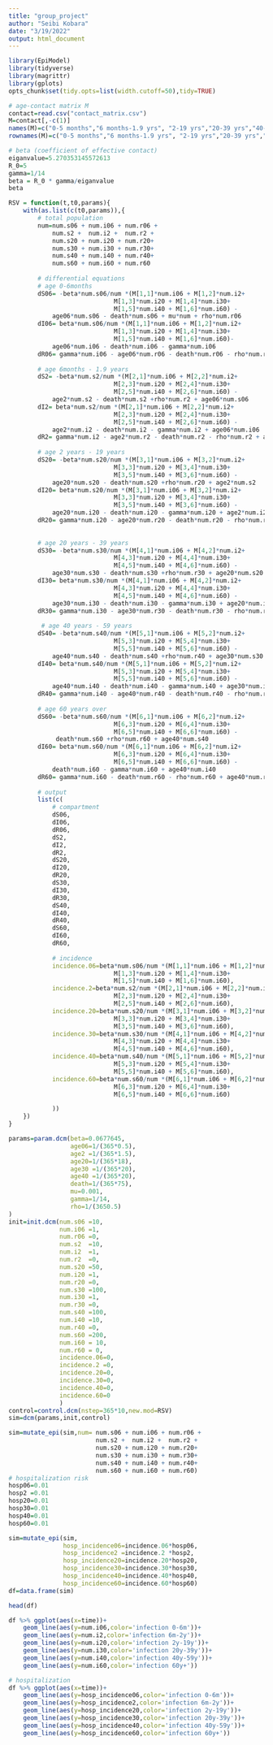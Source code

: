 ```yaml
---
title: "group_project"
author: "Seibi Kobara"
date: "3/19/2022"
output: html_document
---
```


```r
library(EpiModel)
library(tidyverse)
library(magrittr)
library(gplots)
opts_chunk$set(tidy.opts=list(width.cutoff=50),tidy=TRUE)
```

```r
# age-contact matrix M
contact=read.csv("contact_matrix.csv")
M=contact[,-c(1)]
names(M)=c("0-5 months","6 months-1.9 yrs", "2-19 yrs","20-39 yrs","40-59 yrs","60+ yrs")
rownames(M)=c("0-5 months","6 months-1.9 yrs", "2-19 yrs","20-39 yrs","40-59 yrs","60+ yrs")
```

```r
# beta (coefficient of effective contact)
eiganvalue=5.270353145572613
R_0=5
gamma=1/14
beta = R_0 * gamma/eiganvalue
beta
```


```r
RSV = function(t,t0,params){
    with(as.list(c(t0,params)),{
        # total population
        num=num.s06 + num.i06 + num.r06 +
            num.s2 +  num.i2 +  num.r2 + 
            num.s20 + num.i20 + num.r20+
            num.s30 + num.i30 + num.r30+
            num.s40 + num.i40 + num.r40+
            num.s60 + num.i60 + num.r60
        
        # differential equations
        # age 0-6months
        dS06= -beta*num.s06/num *(M[1,1]*num.i06 + M[1,2]*num.i2+
                             M[1,3]*num.i20 + M[1,4]*num.i30+
                             M[1,5]*num.i40 + M[1,6]*num.i60) -
            age06*num.s06 - death*num.s06 + mu*num + rho*num.r06
        dI06= beta*num.s06/num *(M[1,1]*num.i06 + M[1,2]*num.i2+
                             M[1,3]*num.i20 + M[1,4]*num.i30+
                             M[1,5]*num.i40 + M[1,6]*num.i60)-
            age06*num.i06 - death*num.i06 - gamma*num.i06
        dR06= gamma*num.i06 - age06*num.r06 - death*num.r06 - rho*num.r06
        
        # age 6months - 1.9 years
        dS2= -beta*num.s2/num *(M[2,1]*num.i06 + M[2,2]*num.i2+
                             M[2,3]*num.i20 + M[2,4]*num.i30+
                             M[2,5]*num.i40 + M[2,6]*num.i60) -
            age2*num.s2 - death*num.s2 +rho*num.r2 + age06*num.s06
        dI2= beta*num.s2/num *(M[2,1]*num.i06 + M[2,2]*num.i2+
                             M[2,3]*num.i20 + M[2,4]*num.i30+
                             M[2,5]*num.i40 + M[2,6]*num.i60) -
            age2*num.i2 - death*num.i2 - gamma*num.i2 + age06*num.i06
        dR2= gamma*num.i2 - age2*num.r2 - death*num.r2 - rho*num.r2 + age06*num.r06
        
        # age 2 years - 19 years
        dS20= -beta*num.s20/num *(M[3,1]*num.i06 + M[3,2]*num.i2+
                             M[3,3]*num.i20 + M[3,4]*num.i30+
                             M[3,5]*num.i40 + M[3,6]*num.i60) -
            age20*num.s20 - death*num.s20 +rho*num.r20 + age2*num.s2
        dI20= beta*num.s20/num *(M[3,1]*num.i06 + M[3,2]*num.i2+
                             M[3,3]*num.i20 + M[3,4]*num.i30+
                             M[3,5]*num.i40 + M[3,6]*num.i60) -
            age20*num.i20 - death*num.i20 - gamma*num.i20 + age2*num.i2
        dR20= gamma*num.i20 - age20*num.r20 - death*num.r20 - rho*num.r20 + age2*num.r2
        
        
        # age 20 years - 39 years
        dS30= -beta*num.s30/num *(M[4,1]*num.i06 + M[4,2]*num.i2+
                             M[4,3]*num.i20 + M[4,4]*num.i30+
                             M[4,5]*num.i40 + M[4,6]*num.i60) -
            age30*num.s30 - death*num.s30 +rho*num.r30 + age20*num.s20
        dI30= beta*num.s30/num *(M[4,1]*num.i06 + M[4,2]*num.i2+
                             M[4,3]*num.i20 + M[4,4]*num.i30+
                             M[4,5]*num.i40 + M[4,6]*num.i60) -
            age30*num.i30 - death*num.i30 - gamma*num.i30 + age20*num.i20
        dR30= gamma*num.i30 - age30*num.r30 - death*num.r30 - rho*num.r30 + age20*num.r20
          
         # age 40 years - 59 years
        dS40= -beta*num.s40/num *(M[5,1]*num.i06 + M[5,2]*num.i2+
                             M[5,3]*num.i20 + M[5,4]*num.i30+
                             M[5,5]*num.i40 + M[5,6]*num.i60) -
            age40*num.s40 - death*num.s40 +rho*num.r40 + age30*num.s30
        dI40= beta*num.s40/num *(M[5,1]*num.i06 + M[5,2]*num.i2+
                             M[5,3]*num.i20 + M[5,4]*num.i30+
                             M[5,5]*num.i40 + M[5,6]*num.i60) -
            age40*num.i40 - death*num.i40 - gamma*num.i40 + age30*num.i30
        dR40= gamma*num.i40 - age40*num.r40 - death*num.r40 - rho*num.r40 + age30*num.r30
        
        # age 60 years over
        dS60= -beta*num.s60/num *(M[6,1]*num.i06 + M[6,2]*num.i2+
                             M[6,3]*num.i20 + M[6,4]*num.i30+
                             M[6,5]*num.i40 + M[6,6]*num.i60) -
             death*num.s60 +rho*num.r60 + age40*num.s40
        dI60= beta*num.s60/num *(M[6,1]*num.i06 + M[6,2]*num.i2+
                             M[6,3]*num.i20 + M[6,4]*num.i30+
                             M[6,5]*num.i40 + M[6,6]*num.i60) -
            death*num.i60 - gamma*num.i60 + age40*num.i40
        dR60= gamma*num.i60 - death*num.r60 - rho*num.r60 + age40*num.r40
        
        # output
        list(c(
            # compartment
            dS06,
            dI06,
            dR06,
            dS2,
            dI2,
            dR2,
            dS20,
            dI20,
            dR20,
            dS30,
            dI30,
            dR30,
            dS40,
            dI40,
            dR40,
            dS60,
            dI60,
            dR60,
            
            # incidence
            incidence.06=beta*num.s06/num *(M[1,1]*num.i06 + M[1,2]*num.i2+
                             M[1,3]*num.i20 + M[1,4]*num.i30+
                             M[1,5]*num.i40 + M[1,6]*num.i60),
            incidence.2=beta*num.s2/num *(M[2,1]*num.i06 + M[2,2]*num.i2+
                             M[2,3]*num.i20 + M[2,4]*num.i30+
                             M[2,5]*num.i40 + M[2,6]*num.i60),
            incidence.20=beta*num.s20/num *(M[3,1]*num.i06 + M[3,2]*num.i2+
                             M[3,3]*num.i20 + M[3,4]*num.i30+
                             M[3,5]*num.i40 + M[3,6]*num.i60),
            incidence.30=beta*num.s30/num *(M[4,1]*num.i06 + M[4,2]*num.i2+
                             M[4,3]*num.i20 + M[4,4]*num.i30+
                             M[4,5]*num.i40 + M[4,6]*num.i60),
            incidence.40=beta*num.s40/num *(M[5,1]*num.i06 + M[5,2]*num.i2+
                             M[5,3]*num.i20 + M[5,4]*num.i30+
                             M[5,5]*num.i40 + M[5,6]*num.i60),
            incidence.60=beta*num.s60/num *(M[6,1]*num.i06 + M[6,2]*num.i2+
                             M[6,3]*num.i20 + M[6,4]*num.i30+
                             M[6,5]*num.i40 + M[6,6]*num.i60)

            ))
    })
}
```

```r
params=param.dcm(beta=0.0677645, 
                 age06=1/(365*0.5),
                 age2 =1/(365*1.5),
                 age20=1/(365*18),
                 age30 =1/(365*20),
                 age40 =1/(365*20),
                 death=1/(365*75),
                 mu=0.001,
                 gamma=1/14,
                 rho=1/(3650.5)
)
init=init.dcm(num.s06 =10,
              num.i06 =1,
              num.r06 =0,
              num.s2  =10,
              num.i2  =1,
              num.r2  =0,
              num.s20 =50,
              num.i20 =1,
              num.r20 =0,
              num.s30 =100,
              num.i30 =1,
              num.r30 =0,
              num.s40 =100,
              num.i40 =10,
              num.r40 =0,
              num.s60 =200,
              num.i60 = 10,
              num.r60 = 0,
              incidence.06=0,
              incidence.2 =0,
              incidence.20=0,
              incidence.30=0,
              incidence.40=0,
              incidence.60=0
              )
control=control.dcm(nstep=365*10,new.mod=RSV)
sim=dcm(params,init,control)
```

```r
sim=mutate_epi(sim,num= num.s06 + num.i06 + num.r06 +
                        num.s2 +  num.i2 +  num.r2 + 
                        num.s20 + num.i20 + num.r20+
                        num.s30 + num.i30 + num.r30+
                        num.s40 + num.i40 + num.r40+
                        num.s60 + num.i60 + num.r60)
# hospitalization risk
hosp06=0.01
hosp2 =0.01
hosp20=0.01
hosp30=0.01
hosp40=0.01
hosp60=0.01

sim=mutate_epi(sim,
               hosp_incidence06=incidence.06*hosp06,
               hosp_incidence2 =incidence.2 *hosp2,
               hosp_incidence20=incidence.20*hosp20,
               hosp_incidence30=incidence.30*hosp30,
               hosp_incidence40=incidence.40*hosp40,
               hosp_incidence60=incidence.60*hosp60)
df=data.frame(sim)
```

```r
head(df)
```

```r
df %>% ggplot(aes(x=time))+
    geom_line(aes(y=num.i06,color='infection 0-6m'))+
    geom_line(aes(y=num.i2,color='infection 6m-2y'))+
    geom_line(aes(y=num.i20,color='infection 2y-19y'))+
    geom_line(aes(y=num.i30,color='infection 20y-39y'))+
    geom_line(aes(y=num.i40,color='infection 40y-59y'))+
    geom_line(aes(y=num.i60,color='infection 60y+'))
```

```r
# hospitalization
df %>% ggplot(aes(x=time))+
    geom_line(aes(y=hosp_incidence06,color='infection 0-6m'))+
    geom_line(aes(y=hosp_incidence2,color='infection 6m-2y'))+
    geom_line(aes(y=hosp_incidence20,color='infection 2y-19y'))+
    geom_line(aes(y=hosp_incidence30,color='infection 20y-39y'))+
    geom_line(aes(y=hosp_incidence40,color='infection 40y-59y'))+
    geom_line(aes(y=hosp_incidence60,color='infection 60y+'))
```

